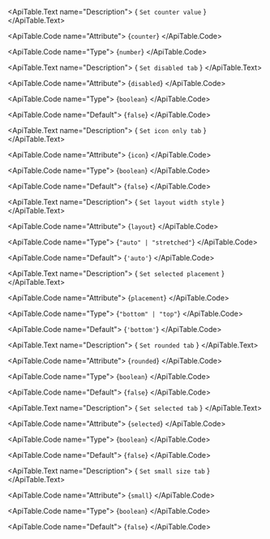 <ApiTable id="property-counter">
  <ApiTable.PropertyHeader name="counter" singleFramework="">
  </ApiTable.PropertyHeader>

  <ApiTable.Text name="Description">
    { `Set counter value` }
  </ApiTable.Text>

  <ApiTable.Code name="Attribute">
    {`counter`}
  </ApiTable.Code>

  <ApiTable.Code name="Type">
   {`number`}
  </ApiTable.Code>


</ApiTable>
<ApiTable id="property-disabled">
  <ApiTable.PropertyHeader name="disabled" singleFramework="">
  </ApiTable.PropertyHeader>

  <ApiTable.Text name="Description">
    { `Set disabled tab` }
  </ApiTable.Text>

  <ApiTable.Code name="Attribute">
    {`disabled`}
  </ApiTable.Code>

  <ApiTable.Code name="Type">
   {`boolean`}
  </ApiTable.Code>

  <ApiTable.Code name="Default">
    {`false`}
  </ApiTable.Code>

</ApiTable>
<ApiTable id="property-icon">
  <ApiTable.PropertyHeader name="icon" singleFramework="">
  </ApiTable.PropertyHeader>

  <ApiTable.Text name="Description">
    { `Set icon only tab` }
  </ApiTable.Text>

  <ApiTable.Code name="Attribute">
    {`icon`}
  </ApiTable.Code>

  <ApiTable.Code name="Type">
   {`boolean`}
  </ApiTable.Code>

  <ApiTable.Code name="Default">
    {`false`}
  </ApiTable.Code>

</ApiTable>
<ApiTable id="property-layout">
  <ApiTable.PropertyHeader name="layout" singleFramework="">
  </ApiTable.PropertyHeader>

  <ApiTable.Text name="Description">
    { `Set layout width style` }
  </ApiTable.Text>

  <ApiTable.Code name="Attribute">
    {`layout`}
  </ApiTable.Code>

  <ApiTable.Code name="Type">
   {`"auto" | "stretched"`}
  </ApiTable.Code>

  <ApiTable.Code name="Default">
    {`'auto'`}
  </ApiTable.Code>

</ApiTable>
<ApiTable id="property-placement">
  <ApiTable.PropertyHeader name="placement" singleFramework="">
  </ApiTable.PropertyHeader>

  <ApiTable.Text name="Description">
    { `Set selected placement` }
  </ApiTable.Text>

  <ApiTable.Code name="Attribute">
    {`placement`}
  </ApiTable.Code>

  <ApiTable.Code name="Type">
   {`"bottom" | "top"`}
  </ApiTable.Code>

  <ApiTable.Code name="Default">
    {`'bottom'`}
  </ApiTable.Code>

</ApiTable>
<ApiTable id="property-rounded">
  <ApiTable.PropertyHeader name="rounded" singleFramework="">
  </ApiTable.PropertyHeader>

  <ApiTable.Text name="Description">
    { `Set rounded tab` }
  </ApiTable.Text>

  <ApiTable.Code name="Attribute">
    {`rounded`}
  </ApiTable.Code>

  <ApiTable.Code name="Type">
   {`boolean`}
  </ApiTable.Code>

  <ApiTable.Code name="Default">
    {`false`}
  </ApiTable.Code>

</ApiTable>
<ApiTable id="property-selected">
  <ApiTable.PropertyHeader name="selected" singleFramework="">
  </ApiTable.PropertyHeader>

  <ApiTable.Text name="Description">
    { `Set selected tab` }
  </ApiTable.Text>

  <ApiTable.Code name="Attribute">
    {`selected`}
  </ApiTable.Code>

  <ApiTable.Code name="Type">
   {`boolean`}
  </ApiTable.Code>

  <ApiTable.Code name="Default">
    {`false`}
  </ApiTable.Code>

</ApiTable>
<ApiTable id="property-small">
  <ApiTable.PropertyHeader name="small" singleFramework="">
  </ApiTable.PropertyHeader>

  <ApiTable.Text name="Description">
    { `Set small size tab` }
  </ApiTable.Text>

  <ApiTable.Code name="Attribute">
    {`small`}
  </ApiTable.Code>

  <ApiTable.Code name="Type">
   {`boolean`}
  </ApiTable.Code>

  <ApiTable.Code name="Default">
    {`false`}
  </ApiTable.Code>

</ApiTable>

